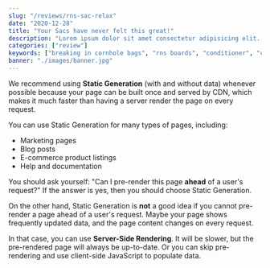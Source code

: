 ```yaml
---
slug: "/reviews/rns-sac-relax"
date: "2020-12-28"
title: "Your Sacs have never felt this great!"
description: "Lorem ipsum dolor sit amet consectetur adipisicing elit. Architecto accusantium praesentium eius, ut atque fuga culpa, similique sequi cum eos quis dolorum."
categories: ["review"]
keywords: ["breaking in cornhole bags", "rns boards", "conditioner", "cornhole bag conditioner"]
banner: "./images/banner.jpg"
---
```


We recommend using **Static Generation** (with and without data) whenever possible because your page can be built once and served by CDN, which makes it much faster than having a server render the page on every request.

You can use Static Generation for many types of pages, including:

- Marketing pages
- Blog posts
- E-commerce product listings
- Help and documentation

You should ask yourself: "Can I pre-render this page **ahead** of a user's request?" If the answer is yes, then you should choose Static Generation.

On the other hand, Static Generation is **not** a good idea if you cannot pre-render a page ahead of a user's request. Maybe your page shows frequently updated data, and the page content changes on every request.

In that case, you can use **Server-Side Rendering**. It will be slower, but the pre-rendered page will always be up-to-date. Or you can skip pre-rendering and use client-side JavaScript to populate data.
